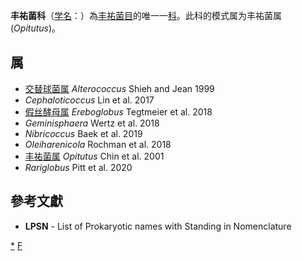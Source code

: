 {{Automatic taxobox
| taxon = Opitutaceae
| authority = Choo et al., 2007
| parent authority = Choo et al., 2007
| type genus = 丰祐菌属<br>''Opitutus''
| type genus authority = Chin et al., 2001
}}
''' 丰祐菌科'''（[[学名|学名]]：{{lang|la|''Opitutaceae''}}）為[[丰祐菌目|丰祐菌目]]的唯一一[[科|科]]。此科的模式属为丰祐菌属(''Opitutus'')。

==属==
* [[交替球菌属|交替球菌属]] ''Alterococcus'' Shieh and Jean 1999
* ''Cephaloticoccus'' Lin et al. 2017
* [[假丝酵母属|假丝酵母属]] ''Ereboglobus'' Tegtmeier et al. 2018
* ''Geminisphaera'' Wertz et al. 2018
* ''Nibricoccus'' Baek et al. 2019
* ''Oleiharenicola'' Rochman et al. 2018
* [[丰祐菌属|丰祐菌属]] ''Opitutus'' Chin et al. 2001
* ''Rariglobus'' Pitt et al. 2020

==參考文獻==
{{reflist}}
* '''LPSN''' - List of Prokaryotic names with Standing in Nomenclature

{{taxonbar}}

[[Category:_丰祐菌科|*]]
[[Category:2007年描述的分类群|F]]